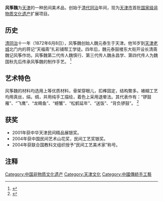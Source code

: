{{中国非物质文化遗产
|名称 = 风筝制作技艺<br>（天津风筝魏制作技艺）
|序号 = 438
|编号项目 =Ⅷ—88
|分类 = 传统技艺
|申报地区或单位 = [[天津市|天津市]][[南开区|南开区]]
|登录时间 = 2008年
}}
'''风筝魏'''为[[天津|天津]]的一种民间美术品，创始于[[清代|清代]][[同治|同治]]年间，现为[[天津市|天津市]]首批[[国家级非物质文化遗产|国家级非物质文化遗产]]扩展项目。

== 历史 ==
[[清|清]][[同治|同治]]十一年（1872年6月8日），风筝魏创始人魏元泰生于天津。他16岁到[[天津老城|天津老城]]北门内的蒋记“天福斋”扎彩铺帮工学徒。四年后，魏元泰鼓楼东大街开设长清斋魏记风筝作坊。风筝魏第二代传人魏慎行、第三代传人魏永昌学、第四代传人为魏国秋先后传承风筝魏的制作手艺。
<ref>{{Cite web |url=http://culture.people.com.cn/GB/87423/9943657.html |title=蓝天翱翔“风筝魏” |access-date=2009-12-17 |archive-date=2020-04-07 |archive-url=https://web.archive.org/web/20200407100452/http://culture.people.com.cn/GB/87423/9943657.html |dead-url=no }}</ref>

== 艺术特色 ==
风筝魏的材料均选用上等优质材料，骨架穿眼儿，扣榫固定，结构繁多。裱糊工艺均用真丝，绢，绸，并用纯手工描绘，着色上采用退晕法。其代表作有：“锣鼓雁”、“飞鹰”、“龙睛鱼”、“螃蟹”、“松鹤延年”、“送饭”、“背负锣鼓”。
<ref>{{Cite web |url=http://www.huaxia.com/jtzq/2005/00312948.html |title=漫谈"风筝魏" |access-date=2009-12-17 |archive-date=2020-08-23 |archive-url=https://web.archive.org/web/20200823121716/http://www.huaxia.com/jtzq/2005/00312948.html |dead-url=no }}</ref>

== 获奖 ==
*2001年获中华天津民间精品展银奖。
*2004年获中国民间艺术山花奖，民间工艺奖银奖。
*2004年获联合国教科文组织授予“民间工艺美术家”称号。

== 注释 ==
<references />
{{老天津卫}}
[[Category:中国非物质文化遗产|Category:中国非物质文化遗产]]
[[Category:天津文化|Category:天津文化]]
[[Category:中國傳統手工藝|Category:中國傳統手工藝]]